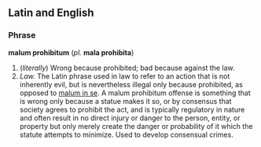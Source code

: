 ==Latin and English==

===Phrase===
'''malum prohibitum''' (''pl.'' '''mala prohibita''')

#(''literally'') Wrong because prohibited; bad because against the law.
#''Law.'' The Latin phrase used in law to refer to an action that is not inherently evil, but is nevertheless illegal only because prohibited, as opposed to [[malum in se]].  A malum prohibitum offense is something that is wrong only because a statue makes it so, or by consensus that society agrees to prohibit the act, and is typically regulatory in nature and often result in no direct injury or danger to the person, entity, or property but only merely create the danger or probability of it which the statute attempts to minimize.  Used to develop consensual crimes.